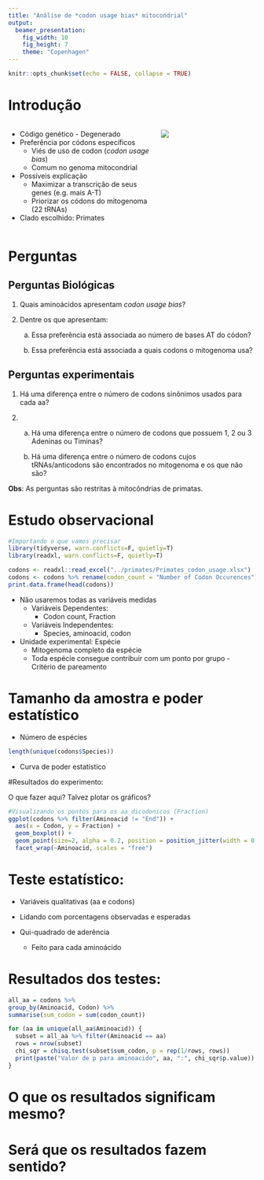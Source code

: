 ```yaml
---
title: "Análise de *codon usage bias* mitocondrial"
output: 
  beamer_presentation:
    fig_width: 10
    fig_height: 7
    theme: "Copenhagen"
---
```


```r
knitr::opts_chunk$set(echo = FALSE, collapse = TRUE)
```

# Introdução

:::::::::::::: {.columns}
::: {.column width="60%"}
- Código genético - Degenerado
- Preferência por códons específicos
  - Viés de uso de codon (*codon usage bias*)
  - Comum no genoma mitocondrial
- Possíveis explicação
  - Maximizar a transcrição de seus genes (e.g. mais A-T)
  - Priorizar os códons do mitogenoma (22 tRNAs)
- Clado escolhido: Primates
:::
::: {.column width="40%"}
![]("./img/mitogenome.png")
:::
::::::::::::::


# Perguntas

## Perguntas Biológicas

1. Quais aminoácidos apresentam *codon usage bias*?

2. Dentre os que apresentam:

    a) Essa preferência está associada ao número de bases AT do códon?
    
    b) Essa preferência está associada a quais codons o mitogenoma usa?

::: {.block}
## Perguntas experimentais
1. Há uma diferença entre o número de codons sinônimos usados para cada aa?

2. a) Há uma diferença entre o número de codons que possuem 1, 2 ou 3 Adeninas ou Timinas?

    b) Há uma diferença entre o número de codons cujos tRNAs/anticodons são encontrados no mitogenoma e os que não são?
:::

**Obs**: As perguntas são restritas à mitocôndrias de primatas.


# Estudo observacional

```r
#Importando o que vamos precisar
library(tidyverse, warn.conflicts=F, quietly=T)
library(readxl, warn.conflicts=F, quietly=T)
```

\tiny
```r
codons <- readxl::read_excel("../primates/Primates_codon_usage.xlsx")  
codons <- codons %>% rename(codon_count = "Number of Codon Occurences")
print.data.frame(head(codons))
```
\normalsize

- Não usaremos todas as variáveis medidas
  - Variáveis Dependentes:
    - Codon count, Fraction
  - Variáveis Independentes:
    - Species, aminoacid, codon
    
- Unidade experimental: Espécie
  - Mitogenoma completo da espécie
  - Toda espécie consegue contribuir com um ponto por grupo - Critério de pareamento

# Tamanho da amostra e poder estatístico

\tiny

- Número de espécies
```r
length(unique(codons$Species))
```

- Curva de poder estatístico



\normalsize

#Resultados do experimento:

O que fazer aqui? Talvez plotar os gráficos?

\tiny

```r
#Visualizando os pontos para os aa_dicodonicos (Fraction)
ggplot(codons %>% filter(Aminoacid != "End")) +
  aes(x = Codon, y = Fraction) + 
  geom_boxplot() +
  geom_point(size=2, alpha = 0.2, position = position_jitter(width = 0.2)) +
  facet_wrap(~Aminoacid, scales = "free")
```
\normalsize

# Teste estatístico:

- Variáveis qualitativas (aa e codons)
- Lidando com porcentagens observadas e esperadas

- Qui-quadrado de aderência
  - Feito para cada aminoácido


# Resultados dos testes:

```r
all_aa = codons %>%
group_by(Aminoacid, Codon) %>%
summarise(sum_codon = sum(codon_count))

for (aa in unique(all_aa$Aminoacid)) {
  subset = all_aa %>% filter(Aminoacid == aa)
  rows = nrow(subset)
  chi_sqr = chisq.test(subset$sum_codon, p = rep(1/rows, rows))
  print(paste("Valor de p para aminoacido", aa, ":", chi_sqr$p.value))
}
```
# O que os resultados significam mesmo?

# Será que os resultados fazem sentido?